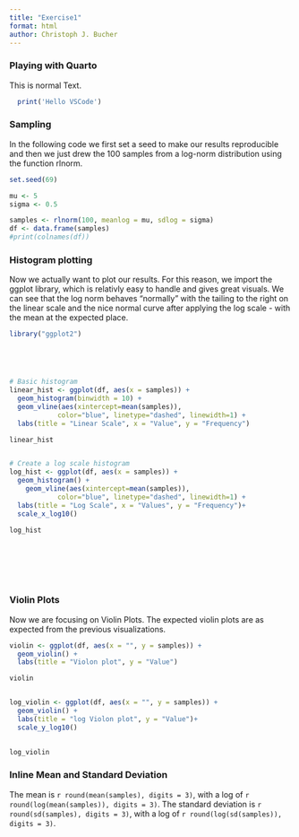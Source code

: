 ```yaml
---
title: "Exercise1"
format: html
author: Christoph J. Bucher
---
```




### Playing with Quarto

This is normal Text.

```r
  print('Hello VSCode')

```


### Sampling
In the following code we first set a seed to make our results reproducible and then we just drew the 100 samples from a log-norm distribution using the function rlnorm.
```r

set.seed(69)

mu <- 5
sigma <- 0.5

samples <- rlnorm(100, meanlog = mu, sdlog = sigma)
df <- data.frame(samples)
#print(colnames(df))

```

### Histogram plotting
Now we actually want to plot our results. For this reason, we import the ggplot library, which is relativly easy to handle and gives great visuals. We can see that the log norm behaves "normally" with the tailing to the right on the linear scale and the nice normal curve after applying the log scale - with the mean at the expected place.

```r

library("ggplot2")





# Basic histogram
linear_hist <- ggplot(df, aes(x = samples)) +
  geom_histogram(binwidth = 10) +
  geom_vline(aes(xintercept=mean(samples)),
            color="blue", linetype="dashed", linewidth=1) +
  labs(title = "Linear Scale", x = "Value", y = "Frequency")

linear_hist


# Create a log scale histogram
log_hist <- ggplot(df, aes(x = samples)) +
  geom_histogram() +
    geom_vline(aes(xintercept=mean(samples)),
            color="blue", linetype="dashed", linewidth=1) +
  labs(title = "Log Scale", x = "Values", y = "Frequency")+
  scale_x_log10()

log_hist








```

### Violin Plots

Now we are focusing on Violin Plots. The expected violin plots are as expected from the previous visualizations.


```r

violin <- ggplot(df, aes(x = "", y = samples)) + 
  geom_violin() + 
  labs(title = "Violon plot", y = "Value")

violin


log_violin <- ggplot(df, aes(x = "", y = samples)) + 
  geom_violin() + 
  labs(title = "log Violon plot", y = "Value")+
  scale_y_log10()
  

log_violin


```


### Inline Mean and Standard Deviation

The mean is `r round(mean(samples), digits = 3)`, with a log of `r round(log(mean(samples)), digits = 3)`.
The standard deviation is `r round(sd(samples), digits = 3)`, with a log of `r round(log(sd(samples)), digits = 3)`.
